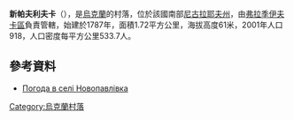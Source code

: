 {{coord|47|39|41|N|30|33|13|E|scale:100000|display=title}}

'''新帕夫利夫卡'''（{{lang-uk|Новопавлівка}}），是[[烏克蘭|烏克蘭]]的村落，位於該國南部[[尼古拉耶夫州|尼古拉耶夫州]]，由[[弗拉季伊夫卡區|弗拉季伊夫卡區]]負責管轄，始建於1787年，面積1.72平方公里，海拔高度61米，2001年人口918，人口密度每平方公里533.7人。

==參考資料==
* [http://weather.in.ua/ua/nikolaevskaja/17894 Погода в селі Новопавлівка] {{Wayback|url=http://weather.in.ua/ua/nikolaevskaja/17894 |date=20160606232559 }}

{{Ukraine-geo-stub}}
[[Category:烏克蘭村落|Category:烏克蘭村落]]